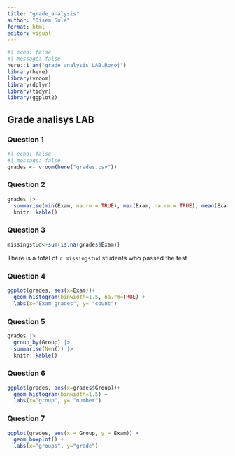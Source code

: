```yaml
---
title: "grade_analysis"
author: "Disem Sula"
format: html
editor: visual
---
```


```r
#| echo: false
#| message: false
here::i_am("grade_analysis_LAB.Rproj")
library(here)
library(vroom)
library(dplyr)
library(tidyr)
library(ggplot2)
```

## Grade analisys LAB

### Question 1
```r
#| echo: false
#| message: false
grades <- vroom(here("grades.csv"))
```

### Question 2
```r
grades |>
  summarise(min(Exam, na.rm = TRUE), max(Exam, na.rm = TRUE), mean(Exam,na.rm = TRUE),n()) |>
  knitr::kable()
```

### Question 3
```r
missingstud<-sum(is.na(grades$Exam))
```
There is a total of `r missingstud` students who passed the test

### Question 4
```r
ggplot(grades, aes(x=Exam))+
  geom_histogram(binwidth=1.5, na.rm=TRUE) +
  labs(x="Exam grades", y= "count")
```

### Question 5
```r
grades |>
  group_by(Group) |>
  summarise(N=n()) |>
  knitr::kable()
```

### Question 6
```r
ggplot(grades, aes(x=grades$Group))+
  geom_histogram(binwidth=1.5) +
  labs(x="group", y= "number")
```

### Question 7
```r
ggplot(grades, aes(x = Group, y = Exam)) + 
  geom_boxplot() +
  labs(x="groups", y="grade")
```


